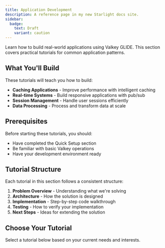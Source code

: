 ```yaml
---
title: Application Development
description: A reference page in my new Starlight docs site.
sidebar:
  badge:
    text: Draft
    variant: caution
---
```


Learn how to build real-world applications using Valkey GLIDE. This section covers practical tutorials for common application patterns.

## What You'll Build

These tutorials will teach you how to build:

- **Caching Applications** - Improve performance with intelligent caching
- **Real-time Systems** - Build responsive applications with pub/sub
- **Session Management** - Handle user sessions efficiently
- **Data Processing** - Process and transform data at scale

## Prerequisites

Before starting these tutorials, you should:

- Have completed the Quick Setup section
- Be familiar with basic Valkey operations
- Have your development environment ready

## Tutorial Structure

Each tutorial in this section follows a consistent structure:

1. **Problem Overview** - Understanding what we're solving
2. **Architecture** - How the solution is designed
3. **Implementation** - Step-by-step code walkthrough
4. **Testing** - How to verify your implementation
5. **Next Steps** - Ideas for extending the solution

## Choose Your Tutorial

Select a tutorial below based on your current needs and interests.
